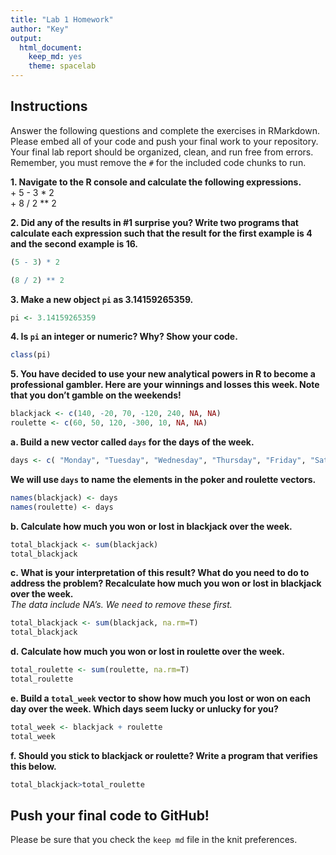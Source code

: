```yaml
---
title: "Lab 1 Homework"
author: "Key"
output:
  html_document: 
    keep_md: yes
    theme: spacelab
---
```


## Instructions
Answer the following questions and complete the exercises in RMarkdown. Please embed all of your code and push your final work to your repository. Your final lab report should be organized, clean, and run free from errors. Remember, you must remove the `#` for the included code chunks to run.  

**1. Navigate to the R console and calculate the following expressions.**  
  + 5 - 3 * 2  
  + 8 / 2 ** 2  
  
**2. Did any of the results in #1 surprise you? Write two programs that calculate each expression such that the result for the first example is 4 and the second example is 16.**  
```r
(5 - 3) * 2
```

```r
(8 / 2) ** 2  
```

**3. Make a new object `pi` as 3.14159265359.** 
```r
pi <- 3.14159265359
```

**4. Is `pi` an integer or numeric? Why? Show your code.**  
```r
class(pi)
```

**5. You have decided to use your new analytical powers in R to become a professional gambler. Here are your winnings and losses this week. Note that you don't gamble on the weekends!**  
```r
blackjack <- c(140, -20, 70, -120, 240, NA, NA)
roulette <- c(60, 50, 120, -300, 10, NA, NA)
```

**a. Build a new vector called `days` for the days of the week.** 
```r
days <- c( "Monday", "Tuesday", "Wednesday", "Thursday", "Friday", "Saturday", "Sunday")
```

**We will use `days` to name the elements in the poker and roulette vectors.**
```r
names(blackjack) <- days
names(roulette) <- days
```

**b. Calculate how much you won or lost in blackjack over the week.**  
```r
total_blackjack <- sum(blackjack)
total_blackjack
```

**c. What is your interpretation of this result? What do you need to do to address the problem? Recalculate how much you won or lost in blackjack over the week.**  
_The data include NA's. We need to remove these first._  

```r
total_blackjack <- sum(blackjack, na.rm=T)
total_blackjack
```

**d. Calculate how much you won or lost in roulette over the week.**  
```r
total_roulette <- sum(roulette, na.rm=T)
total_roulette
```

**e. Build a `total_week` vector to show how much you lost or won on each day over the week. Which days seem lucky or unlucky for you?**
```r
total_week <- blackjack + roulette
total_week
```

**f. Should you stick to blackjack or roulette? Write a program that verifies this below.**  
```r
total_blackjack>total_roulette
```

## Push your final code to GitHub!
Please be sure that you check the `keep md` file in the knit preferences.  